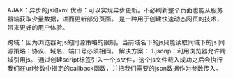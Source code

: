AJAX：异步的js和xml
优点：可以实现异步更新。不必刷新整个页面也能从服务器端获取少量数据，进而更新部分页面。
是一种用于创建快速动态网页的技术，带来更好的用户体验。


跨域：因为浏览器对js的同源策略的限制。当前域名下的js只能读取同域下的js
同源策略：协议、域名、端口号必须相同。
解决方案：
1.jsonp：利用浏览器允许跨域引用js。
通过创建script标签引入一个js文件，这个js文件载入成功之后会执行我们在url参数中指定的callback函数，并把我们需要的json数据作为参数传入。

